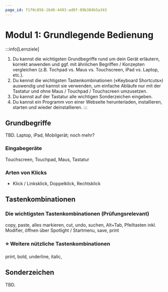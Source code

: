 ```yaml
---
page_id: f1f0c856-16d6-4493-ad0f-89b384b5a343
---
```


# Modul 1: Grundlegende Bedienung
:::info[Lernziele]
1. Du kannst die wichtigsten Grundbegriffe rund um dein Gerät erläutern, korrekt anwenden und ggf. mit ähnlichen Begriffen / Konzepten vergleichen (z.B. Tochpad vs. Maus vs. Touchscreen, iPad vs. Laptop, etc.).
2. Du kennst die wichtigsten Tastenkombinationen («Keyboard Shortcuts») auswendig und kannst sie verwenden, um einfache Abläufe nur mit der Tastatur und ohne Maus / Touchpad / Touchscreen umzusetzen.
3. Du kannst auf der Tastatur alle wichtigen Sonderzeichen eingeben.
4. Du kannst ein Programm von einer Webseite herunterladen, installieren, starten und wieder deinstallieren.
:::

## Grundbegriffe
TBD. Laptop, iPad, Mobilgerät; noch mehr?

### Eingabegeräte
Touchscreen, Touchpad, Maus, Tastatur

### Arten von Klicks
- Klick / Linksklick, Doppelklick, Rechtsklick

## Tastenkombinationen
### Die wichtigsten Tastenkombinationen (Prüfungsrelevant)
copy, paste, alles markieren, cut, undo, suchen, Alt+Tab, Pfeiltasten inkl. Modifier, öffnen über Spotlight / Startmenu, save, print

### ⭐️ Weitere nützliche Tastenkombinationen
print, bold, underline, italic, 

## Sonderzeichen
TBD.